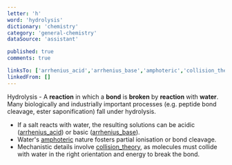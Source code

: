 ```yaml
---
letter: 'h'
word: 'hydrolysis'
dictionary: 'chemistry'
category: 'general-chemistry'
dataSource: 'assistant'

published: true
comments: true

linksTo: ['arrhenius_acid','arrhenius_base','amphoteric','collision_theory']
linkedFrom: []
---
```


<a id="hydrolysis">Hydrolysis</a> - A **reaction** in which a **bond** is **broken** by **reaction** with **water**. Many biologically and industrially important processes (e.g. peptide bond cleavage, ester saponification) fall under hydrolysis.

- If a salt reacts with water, the resulting solutions can be acidic ([arrhenius_acid](#arrhenius_acid)) or basic ([arrhenius_base](#arrhenius_base)).
- Water's [amphoteric](#amphoteric) nature fosters partial ionisation or bond cleavage.
- Mechanistic details involve [collision_theory](#collision_theory), as molecules must collide with water in the right orientation and energy to break the bond.

